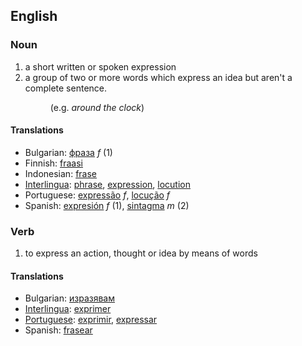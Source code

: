 ==English==

===Noun===

# a short written or spoken expression
# a group of two or more words which express an idea but aren't a complete sentence.
#:(e.g. ''around the clock'')

====Translations====
*Bulgarian: [[фраза]] ''f'' (1)
*Finnish: [[fraasi]]
*Indonesian: [[frase]]
*[[Interlingua]]: [[phrase]], [[expression]], [[locution]]
*Portuguese: [[expressão]] ''f'', [[locução]] ''f''
*Spanish: [[expresión]] ''f'' (1), [[sintagma]] ''m'' (2)

===Verb===

# to express an action, thought or idea by means of words

====Translations====
*Bulgarian: [[изразявам]]
*[[Interlingua]]: [[exprimer]]
*[[Portuguese]]: [[exprimir]], [[expressar]]
*Spanish: [[frasear]]